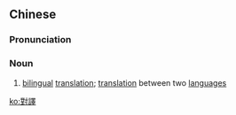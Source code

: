 {{also|对译}}
==Chinese==
{{zh-forms|s=对译}}

===Pronunciation===
{{zh-pron
|m=duìyì
|c=deoi3 jik6
|cat=n
}}

===Noun===
{{zh-noun}}

# [[bilingual]] [[translation]]; [[translation]] between two [[language]]s

[[ko:對譯]]